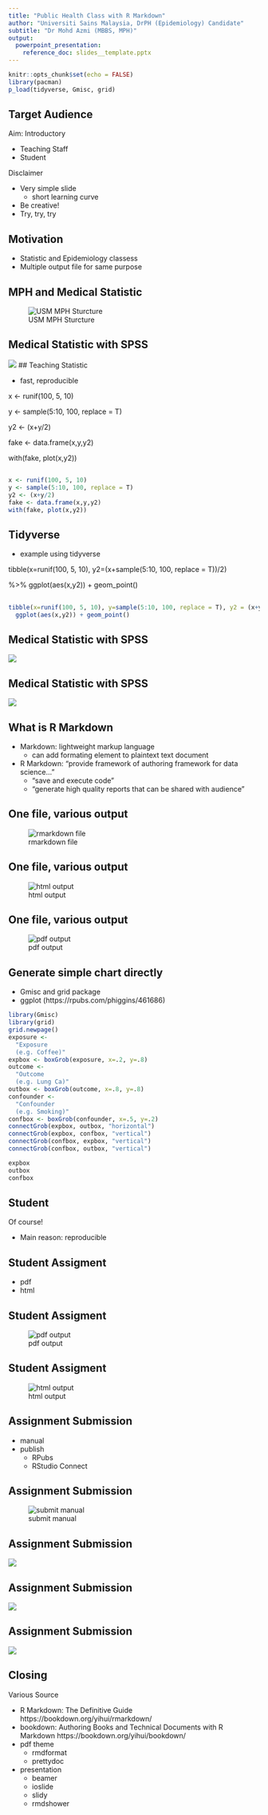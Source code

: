```yaml
---
title: "Public Health Class with R Markdown"
author: "Universiti Sains Malaysia, DrPH (Epidemiology) Candidate"
subtitle: "Dr Mohd Azmi (MBBS, MPH)"
output:
  powerpoint_presentation:
    reference_doc: slides__template.pptx
---
```


```r
knitr::opts_chunk$set(echo = FALSE)
library(pacman)
p_load(tidyverse, Gmisc, grid)
```

## Target Audience

Aim: Introductory

- Teaching Staff
- Student

Disclaimer

- Very simple slide
  - short learning curve
- Be creative!
- Try, try, try


## Motivation

- Statistic and Epidemiology classess
- Multiple output file for same purpose

## MPH and Medical Statistic

![USM MPH Sturcture](USM MPH structure.png)

## Medical Statistic with SPSS

![](spss logistic regression gui.png)
## Teaching Statistic

- fast, reproducible


x <- runif(100, 5, 10)

y <- sample(5:10, 100, replace = T)

y2 <- (x+y/2) 

fake <- data.frame(x,y,y2) 

with(fake, plot(x,y2))



## 

```r
x <- runif(100, 5, 10)
y <- sample(5:10, 100, replace = T)
y2 <- (x+y/2)
fake <- data.frame(x,y,y2)
with(fake, plot(x,y2))
```

## Tidyverse

- example using tidyverse

tibble(x=runif(100, 5, 10), y2=(x+sample(5:10, 100, replace = T))/2)


%>% ggplot(aes(x,y2)) + geom_point()


##

```r
tibble(x=runif(100, 5, 10), y=sample(5:10, 100, replace = T), y2 = (x+y/2)) %>% 
  ggplot(aes(x,y2)) + geom_point()
```


## Medical Statistic with SPSS

![](spss logistic regression example.png)

## Medical Statistic with SPSS

![](copy to word example.png)



## What is R Markdown

- Markdown: lightweight markup language
  - can add formating element to plaintext text document
- R Markdown: "provide framework of authoring framework for data science..."
  - "save and execute code"
  - "generate high quality reports that can be shared with audience"


## One file, various output

![rmarkdown file](example rstudio.png)


## One file, various output

![html output](example html.png)


## One file, various output

![pdf output](example pdf.png)



## Generate simple chart directly

- Gmisc and grid package 
- ggplot (https://rpubs.com/phiggins/461686)


```r
library(Gmisc)
library(grid)
grid.newpage()
exposure <-
  "Exposure
  (e.g. Coffee)"
expbox <- boxGrob(exposure, x=.2, y=.8)
outcome <-
  "Outcome
  (e.g. Lung Ca)"
outbox <- boxGrob(outcome, x=.8, y=.8)
confounder <-
  "Confounder
  (e.g. Smoking)"
confbox <- boxGrob(confounder, x=.5, y=.2)
connectGrob(expbox, outbox, "horizontal")
connectGrob(expbox, confbox, "vertical")
connectGrob(confbox, expbox, "vertical")
connectGrob(confbox, outbox, "vertical")

expbox
outbox
confbox
```


## Student

Of course!

- Main reason: reproducible


## Student Assigment

- pdf
- html

## Student Assigment

![pdf output](example assignment pdf.png)

## Student Assigment

![html output](example assignment html.png)

## Assignment Submission

- manual
- publish
  - RPubs
  - RStudio Connect

## Assignment Submission

![submit manual](submit emel.png)

## Assignment Submission

![](submit publish.png)

## Assignment Submission

![](submit publish2.png)

## Assignment Submission

![](submit publish3.png)

## Closing

Various Source

- R Markdown: The Definitive Guide https://bookdown.org/yihui/rmarkdown/
- bookdown: Authoring Books and Technical Documents with R Markdown https://bookdown.org/yihui/bookdown/
- pdf theme
  - rmdformat
  - prettydoc
- presentation
  - beamer
  - ioslide
  - slidy
  - rmdshower